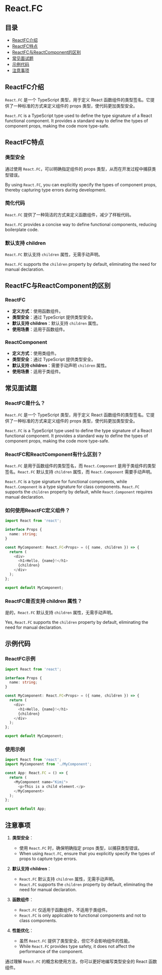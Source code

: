 # React.FC

## 目录
- [ReactFC介绍](#reactfc介绍)
- [ReactFC特点](#reactfc特点)
- [ReactFC与ReactComponent的区别](#reactfc与reactcomponent的区别)
- [常见面试题](#常见面试题)
- [示例代码](#示例代码)
- [注意事项](#注意事项)

## ReactFC介绍
`React.FC` 是一个 TypeScript 类型，用于定义 React 函数组件的类型签名。它提供了一种标准的方式来定义组件的 props 类型，使代码更加类型安全。

`React.FC` is a TypeScript type used to define the type signature of a React functional component. It provides a standard way to define the types of component props, making the code more type-safe.

## ReactFC特点

### 类型安全
通过使用 `React.FC`，可以明确指定组件的 props 类型，从而在开发过程中捕获类型错误。

By using `React.FC`, you can explicitly specify the types of component props, thereby capturing type errors during development.

### 简化代码
`React.FC` 提供了一种简洁的方式来定义函数组件，减少了样板代码。

`React.FC` provides a concise way to define functional components, reducing boilerplate code.

### 默认支持 children
`React.FC` 默认支持 `children` 属性，无需手动声明。

`React.FC` supports the `children` property by default, eliminating the need for manual declaration.

## ReactFC与ReactComponent的区别

### ReactFC
- **定义方式**：使用函数组件。
- **类型安全**：通过 TypeScript 提供类型安全。
- **默认支持 children**：默认支持 `children` 属性。
- **使用场景**：适用于函数组件。

### ReactComponent
- **定义方式**：使用类组件。
- **类型安全**：通过 TypeScript 提供类型安全。
- **默认支持 children**：需要手动声明 `children` 属性。
- **使用场景**：适用于类组件。

## 常见面试题

### ReactFC是什么？
`React.FC` 是一个 TypeScript 类型，用于定义 React 函数组件的类型签名。它提供了一种标准的方式来定义组件的 props 类型，使代码更加类型安全。

`React.FC` is a TypeScript type used to define the type signature of a React functional component. It provides a standard way to define the types of component props, making the code more type-safe.

### ReactFC和ReactComponent有什么区别？
`React.FC` 是用于函数组件的类型签名，而 `React.Component` 是用于类组件的类型签名。`React.FC` 默认支持 `children` 属性，而 `React.Component` 需要手动声明。

`React.FC` is a type signature for functional components, while `React.Component` is a type signature for class components. `React.FC` supports the `children` property by default, while `React.Component` requires manual declaration.

### 如何使用ReactFC定义组件？
```typescript
import React from 'react';

interface Props {
  name: string;
}

const MyComponent: React.FC<Props> = ({ name, children }) => {
  return (
    <div>
      <h1>Hello, {name}!</h1>
      {children}
    </div>
  );
};

export default MyComponent;
```

### ReactFC是否支持 children 属性？
是的，`React.FC` 默认支持 `children` 属性，无需手动声明。

Yes, `React.FC` supports the `children` property by default, eliminating the need for manual declaration.

## 示例代码

### ReactFC示例
```typescript
import React from 'react';

interface Props {
  name: string;
}

const MyComponent: React.FC<Props> = ({ name, children }) => {
  return (
    <div>
      <h1>Hello, {name}!</h1>
      {children}
    </div>
  );
};

export default MyComponent;
```

### 使用示例
```typescript
import React from 'react';
import MyComponent from './MyComponent';

const App: React.FC = () => {
  return (
    <MyComponent name="Kimi">
      <p>This is a child element.</p>
    </MyComponent>
  );
};

export default App;
```

## 注意事项

1. **类型安全**：
   - 使用 `React.FC` 时，确保明确指定 props 类型，以捕获类型错误。
   - When using `React.FC`, ensure that you explicitly specify the types of props to capture type errors.

2. **默认支持 children**：
   - `React.FC` 默认支持 `children` 属性，无需手动声明。
   - `React.FC` supports the `children` property by default, eliminating the need for manual declaration.

3. **函数组件**：
   - `React.FC` 仅适用于函数组件，不适用于类组件。
   - `React.FC` is only applicable to functional components and not to class components.

4. **性能优化**：
   - 虽然 `React.FC` 提供了类型安全，但它不会影响组件的性能。
   - While `React.FC` provides type safety, it does not affect the performance of the component.

通过理解 `React.FC` 的概念和使用方法，你可以更好地编写类型安全的 React 函数组件。